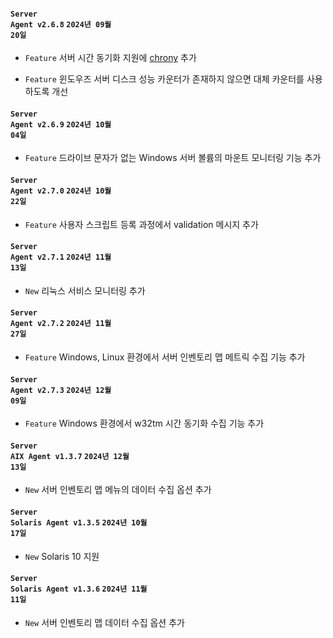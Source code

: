 #### <code class='changelog-service'>Server Agent v2.6.8</code> <code class='changelog-date'>2024년 09월 20일</code>

- <code class="Feature" type="1">Feature</code> 서버 시간 동기화 지원에 <a href="https://chrony-project.org/" target="_blank" rel="noopener noreferrer">chrony</a> 추가

- <code class="Feature" type="1">Feature</code> 윈도우즈 서버 디스크 성능 카운터가 존재하지 않으면 대체 카운터를 사용하도록 개선

#### <code class='changelog-service'>Server Agent v2.6.9</code> <code class='changelog-date'>2024년 10월 04일</code>

- <code class="Feature" type="1">Feature</code> 드라이브 문자가 없는 Windows 서버 볼륨의 마운트 모니터링 기능 추가

#### <code class='changelog-service'>Server Agent v2.7.0</code> <code class='changelog-date'>2024년 10월 22일</code>

- <code class="Feature" type="1">Feature</code> 사용자 스크립트 등록 과정에서 validation 메시지 추가

#### <code class='changelog-service'>Server Agent v2.7.1</code> <code class='changelog-date'>2024년 11월 13일</code>

- <code class="New" type="1">New</code> 리눅스 서비스 모니터링 추가

#### <code class='changelog-service'>Server Agent v2.7.2</code> <code class='changelog-date'>2024년 11월 27일</code>

- <code class="Feature" type="1">Feature</code> Windows, Linux 환경에서 <span class="uitext">서버 인벤토리 맵</span> 메트릭 수집 기능 추가

#### <code class='changelog-service'>Server Agent v2.7.3</code> <code class='changelog-date'>2024년 12월 09일</code>

- <code class="Feature" type="1">Feature</code> Windows 환경에서 w32tm 시간 동기화 수집 기능 추가

#### <code class='changelog-service'>Server AIX Agent v1.3.7</code> <code class='changelog-date'>2024년 12월 13일</code>

- <code class="New" type="1">New</code> <span class="uitext">서버 인벤토리 맵</span> 메뉴의 데이터 수집 옵션 추가

#### <code class='changelog-service'>Server Solaris Agent v1.3.5</code> <code class='changelog-date'>2024년 10월 17일</code>

- <code class="New" type="1">New</code> Solaris 10 지원

#### <code class='changelog-service'>Server Solaris Agent v1.3.6</code> <code class='changelog-date'>2024년 11월 11일</code>

- <code class="New" type="1">New</code> <span class="uitext">서버 인벤토리 맵</span> 데이터 수집 옵션 추가

